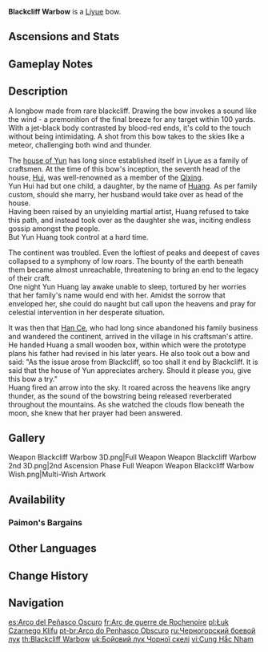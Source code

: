 {{Weapon Infobox
|id             = 15408
|image          = <gallery>
Weapon_Blackcliff Warbow.png|Base
Weapon_Blackcliff Warbow 2nd.png|2nd Ascension
</gallery>
|type           = Bow
|series         = Blackcliff
|releaseDate    = 2020-11-01
|quality        = 4
|base_atk       = 44
|2nd_stat_type  = CRIT DMG
|2nd_stat       = 8%
|passive        = Press the Advantage
|effect         = After defeating an opponent, ATK is increased by (var1)% for 30s. This effect has a maximum of 3 stacks, and the duration of each stack is independent of the others.
|eff_rank1_var1 = 12
|eff_rank2_var1 = 15
|eff_rank3_var1 = 18
|eff_rank4_var1 = 21
|eff_rank5_var1 = 24
|eff_att1       = ATK
|obtain         = Paimon's Bargains
}}
{{Description|A bow made of blackstone that features extremely sturdy bow limbs. It requires an archer with a strong bow arm to use.}}
'''Blackcliff Warbow''' is a [[Liyue]] bow.

==Ascensions and Stats==
{{Weapon Ascensions and Stats
|ascendMat1 = Luminous Sands from Guyun
|ascendMat2 = Lustrous Stone from Guyun
|ascendMat3 = Relic from Guyun
|ascendMat4 = Divine Body from Guyun
|bossMat1   = Hunter's Sacrificial Knife
|bossMat2   = Agent's Sacrificial Knife
|bossMat3   = Inspector's Sacrificial Knife
|commonMat1 = Whopperflower Nectar
|commonMat2 = Shimmering Nectar
|commonMat3 = Energy Nectar
}}

==Gameplay Notes==
{{Transclude|Blackcliff Series|Gameplay Notes}}

==Description==
A longbow made from rare blackcliff. Drawing the bow invokes a sound like the wind - a premonition of the final breeze for any target within 100 yards.<br />
With a jet-black body contrasted by blood-red ends, it's cold to the touch without being intimidating. A shot from this bow takes to the skies like a meteor, challenging both wind and thunder.

The [[Yun Family|house of Yun]] has long since established itself in Liyue as a family of craftsmen. At the time of this bow's inception, the seventh head of the house, [[Yun Hui|Hui]], was well-renowned as a member of the [[Liyue Qixing|Qixing]].<br />
Yun Hui had but one child, a daughter, by the name of [[Yun Huang|Huang]]. As per family custom, should she marry, her husband would take over as head of the house.<br />
Having been raised by an unyielding martial artist, Huang refused to take this path, and instead took over as the daughter she was, inciting endless gossip amongst the people.<br />
But Yun Huang took control at a hard time.

The continent was troubled. Even the loftiest of peaks and deepest of caves collapsed to a symphony of low roars. The bounty of the earth beneath them became almost unreachable, threatening to bring an end to the legacy of their craft.<br />
One night Yun Huang lay awake unable to sleep, tortured by her worries that her family's name would end with her. Amidst the sorrow that enveloped her, she could do naught but call upon the heavens and pray for celestial intervention in her desperate situation.

It was then that [[Han Ce]], who had long since abandoned his family business and wandered the continent, arrived in the village in his craftsman's attire.<br />
He handed Huang a small wooden box, within which were the prototype plans his father had revised in his later years. He also took out a bow and said: "As the issue arose from Blackcliff, so too shall it end by Blackcliff. It is said that the house of Yun appreciates archery. Should it please you, give this bow a try."<br />
Huang fired an arrow into the sky. It roared across the heavens like angry thunder, as the sound of the bowstring being released reverberated throughout the mountains. As she watched the clouds flow beneath the moon, she knew that her prayer had been answered.

==Gallery==
<gallery>
Weapon Blackcliff Warbow 3D.png|Full Weapon
Weapon Blackcliff Warbow 2nd 3D.png|2nd Ascension Phase Full Weapon
Weapon Blackcliff Warbow Wish.png|Multi-Wish Artwork
</gallery>

==Availability==
===Paimon's Bargains===
{{Paimon's Bargains History}}

==Other Languages==
{{Flex|
===Weapon===
{{Other Languages
|en      = Blackcliff Warbow
|zhs     = 黑岩战弓
|zhs_rm  = Hēiyán Zhàngōng
|zht     = 黑岩戰弓
|zht_rm  = Hēiyán Zhàngōng
|zh_tl   = {{Lex|Blackcliff|zh}} Warbow
|ja      = 黒岩の戦弓
|ja_rm   = Kokugan no Senkyuu{{Assumed}}
|ja_tl   = {{Lex|Blackcliff|ja}} Warbow
|ko      = {{tt|흑암|黑岩}} 배틀 보우
|ko_rm   = Heugam Baeteul Bou
|ko_tl   = {{Lex|Blackcliff|ko}} Battle Bow
|es      = Arco del Peñasco Oscuro
|es_tl   = {{Lex|Blackcliff|es}} Bow
|fr      = Arc de guerre de Rochenoire
|fr_tl   = {{Lex|Blackcliff|fr}} Warbow
|ru      = Черногорский боевой лук
|ru_tl   = {{Lex|Blackcliff|ru}} Battle Bow
|th      = Blackcliff Warbow
|vi      = {{tt|Cung Hắc Nham|弓黑岩}}
|vi_tl   = {{Lex|Blackcliff|vi}} Bow
|de      = Schwarzstein-Kriegsbogen
|de_tl   = {{Lex|Blackcliff|de}} Warbow
|id      = Blackcliff Warbow
|pt      = Arco do Penhasco Obscuro
|pt_tl   = {{Lex|Blackcliff|pt}} Bow
|tr      = Kara Kaya Savaş Yayı
|tr_tl   = 
|it      = Arco da guerra di Rupenera
|it_tl   = {{Lex|Blackcliff|it}} Warbow
}}
|
===Passive===
{{Transclude|Blackcliff Series|Other Languages}}
}}

==Change History==
{{Change History|1.0}}

==Navigation==
{{Weapons by Series Navbox|series=Blackcliff}}
{{Weapon Navbox|type=Bows}}

[[es:Arco del Peñasco Oscuro]]
[[fr:Arc de guerre de Rochenoire]]
[[pl:Łuk Czarnego Klifu]]
[[pt-br:Arco do Penhasco Obscuro]]
[[ru:Черногорский боевой лук]]
[[th:Blackcliff Warbow]]
[[uk:Бойовий лук Чорної скелі]]
[[vi:Cung Hắc Nham]]